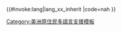 <includeonly>{{#invoke:lang|lang_xx_inherit
|code=nah
}}</includeonly><noinclude>
{{Documentation|Template:Lang-x/doc}}
[[Category:美洲原住民多語言支援模板]]
</noinclude>